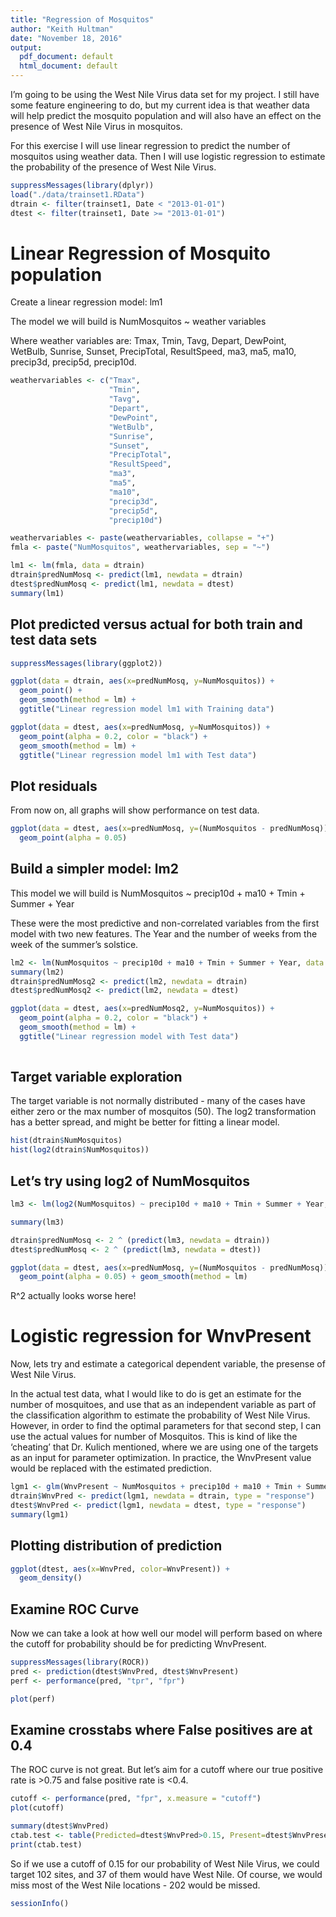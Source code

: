 ```yaml
---
title: "Regression of Mosquitos"
author: "Keith Hultman"
date: "November 18, 2016"
output:
  pdf_document: default
  html_document: default
---
```



I'm going to be using the West Nile Virus data set for my project. I still have some feature engineering to do, but my current idea is that weather data will help predict the mosquito population and will also have an effect on the presence of West Nile Virus in mosquitos. 

For this exercise I will use linear regression to predict the number of mosquitos using weather data. Then I will use logistic regression to estimate the probability of the presence of West Nile Virus.

```r
suppressMessages(library(dplyr))
load("./data/trainset1.RData")
dtrain <- filter(trainset1, Date < "2013-01-01")
dtest <- filter(trainset1, Date >= "2013-01-01")
```

# Linear Regression of Mosquito population

Create a linear regression model: lm1

The model we will build is  NumMosquitos ~ weather variables 

Where weather variables are: Tmax, Tmin, Tavg, Depart, DewPoint, WetBulb, Sunrise, Sunset, PrecipTotal, ResultSpeed, ma3, ma5, ma10, precip3d, precip5d, precip10d.


```r
weathervariables <- c("Tmax", 
                      "Tmin",
                      "Tavg",
                      "Depart",
                      "DewPoint",
                      "WetBulb",
                      "Sunrise",
                      "Sunset",
                      "PrecipTotal",
                      "ResultSpeed",
                      "ma3",
                      "ma5",
                      "ma10",
                      "precip3d",
                      "precip5d",
                      "precip10d")

weathervariables <- paste(weathervariables, collapse = "+")
fmla <- paste("NumMosquitos", weathervariables, sep = "~")

lm1 <- lm(fmla, data = dtrain)
dtrain$predNumMosq <- predict(lm1, newdata = dtrain)
dtest$predNumMosq <- predict(lm1, newdata = dtest)
summary(lm1)
```

## Plot predicted versus actual for both train and test data sets

```r
suppressMessages(library(ggplot2))

ggplot(data = dtrain, aes(x=predNumMosq, y=NumMosquitos)) +
  geom_point() +
  geom_smooth(method = lm) +
  ggtitle("Linear regression model lm1 with Training data")

ggplot(data = dtest, aes(x=predNumMosq, y=NumMosquitos)) + 
  geom_point(alpha = 0.2, color = "black") +
  geom_smooth(method = lm) +
  ggtitle("Linear regression model lm1 with Test data")
```

## Plot residuals

From now on, all graphs will show performance on test data. 

```r
ggplot(data = dtest, aes(x=predNumMosq, y=(NumMosquitos - predNumMosq))) +
  geom_point(alpha = 0.05)
```

## Build a simpler model: lm2

This model we will build is NumMosquitos ~ precip10d + ma10 + Tmin + Summer + Year 

These were the most predictive and non-correlated variables from the first model with two new features. The Year and the number of weeks from the week of the summer's solstice. 
```r
lm2 <- lm(NumMosquitos ~ precip10d + ma10 + Tmin + Summer + Year, data = dtrain)
summary(lm2)
dtrain$predNumMosq2 <- predict(lm2, newdata = dtrain)
dtest$predNumMosq2 <- predict(lm2, newdata = dtest)

ggplot(data = dtest, aes(x=predNumMosq2, y=NumMosquitos)) + 
  geom_point(alpha = 0.2, color = "black") +
  geom_smooth(method = lm) +
  ggtitle("Linear regression model with Test data")
  

```

## Target variable exploration

The target variable is not normally distributed - many of the cases have either zero or the max number of mosquitos (50). The log2 transformation has a better spread, and might be better for fitting a linear model.

```r
hist(dtrain$NumMosquitos)
hist(log2(dtrain$NumMosquitos))
```

## Let's try using log2 of NumMosquitos

```r


lm3 <- lm(log2(NumMosquitos) ~ precip10d + ma10 + Tmin + Summer + Year, data = dtrain)

summary(lm3)

dtrain$predNumMosq <- 2 ^ (predict(lm3, newdata = dtrain))
dtest$predNumMosq <- 2 ^ (predict(lm3, newdata = dtest))

ggplot(data = dtest, aes(x=predNumMosq, y=(NumMosquitos - predNumMosq))) +
  geom_point(alpha = 0.05) + geom_smooth(method = lm)
```

R^2 actually looks worse here! 


# Logistic regression for WnvPresent

Now, lets try and estimate a categorical dependent variable, the presense of West Nile Virus. 

In the actual test data, what I would like to do is get an estimate for the number of mosquitoes, and use that as an independent variable as part of the classification algorithm to estimate the probability of West Nile Virus. However, in order to find the optimal parameters for that second step, I can use the actual values for number of Mosquitos. This is kind of like the 'cheating' that Dr. Kulich mentioned, where we are using one of the targets as an input for parameter optimization. In practice, the WnvPresent value would be replaced with the estimated prediction. 

```r
lgm1 <- glm(WnvPresent ~ NumMosquitos + precip10d + ma10 + Tmin + Summer + Year, data = dtrain, family = binomial(link = "logit"))
dtrain$WnvPred <- predict(lgm1, newdata = dtrain, type = "response")
dtest$WnvPred <- predict(lgm1, newdata = dtest, type = "response")
summary(lgm1)
```

## Plotting distribution of prediction

```r
ggplot(dtest, aes(x=WnvPred, color=WnvPresent)) +
  geom_density()
```


## Examine ROC Curve

Now we can take a look at how well our model will perform based on where the cutoff for probability should be for predicting WnvPresent.

```r
suppressMessages(library(ROCR))
pred <- prediction(dtest$WnvPred, dtest$WnvPresent)
perf <- performance(pred, "tpr", "fpr")

plot(perf)


```

## Examine crosstabs where False positives are at 0.4

The ROC curve is not great. But let's aim for a cutoff where our true positive rate is >0.75 and false positive rate is <0.4.

```r
cutoff <- performance(pred, "fpr", x.measure = "cutoff")
plot(cutoff)

summary(dtest$WnvPred)
ctab.test <- table(Predicted=dtest$WnvPred>0.15, Present=dtest$WnvPresent) 
print(ctab.test)
```

So if we use a cutoff of 0.15 for our probability of West Nile Virus, we could target 102 sites, and 37 of them would have West Nile. Of course, we would miss most of the West Nile locations - 202 would be missed. 

```r
sessionInfo()
```

